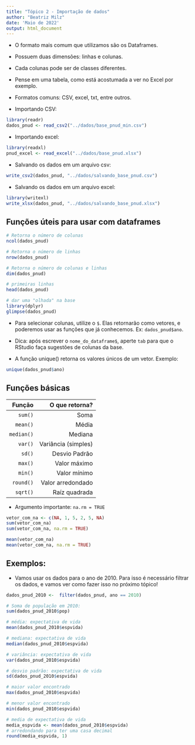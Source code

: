 ```yaml
---
title: "Tópico 2 - Importação de dados"
author: "Beatriz Milz"
date: 'Maio de 2022'
output: html_document
---
```


- O formato mais comum que utilizamos são os Dataframes.

- Possuem duas dimensões: linhas e colunas.

- Cada colunas pode ser de classes diferentes.

- Pense em uma tabela, como está acostumada a ver no Excel por exemplo. 

- Formatos comuns: CSV, excel, txt, entre outros.

- Importando CSV:

```r
library(readr)
dados_pnud <- read_csv2("../dados/base_pnud_min.csv")
```

- Importando excel:

```r
library(readxl)
pnud_excel <- read_excel("../dados/base_pnud.xlsx")
```

- Salvando os dados em um arquivo csv:

```r
write_csv2(dados_pnud, "../dados/salvando_base_pnud.csv")
```

- Salvando os dados em um arquivo excel:

```r
library(writexl)
write_xlsx(dados_pnud, "../dados/salvando_base_pnud.xlsx")
```


## Funções úteis para usar com dataframes

```r
# Retorna o número de colunas 
ncol(dados_pnud)

# Retorna o número de linhas
nrow(dados_pnud)

# Retorna o número de colunas e linhas
dim(dados_pnud)

# primeiras linhas
head(dados_pnud)

# dar uma "olhada" na base
library(dplyr)
glimpse(dados_pnud)
```


- Para selecionar colunas, utilize o `$`. Elas retornarão como vetores, e poderemos usar as funções que já conhecemos. Ex: `dados_pnud$ano`.


- Dica: após escrever o `nome_do_dataframe$`, aperte `tab` para que o RStudio faça sugestões de colunas da base.

- A função unique() retorna os valores únicos de um vetor. Exemplo: 

```r
unique(dados_pnud$ano)
```

<!-- - Outra forma de selecionar elementos é utilizando os colchetes:  `data_frame[numero da linha , numero da coluna]`!  -->

<!-- ```{r} -->
<!-- dados_pnud[1, 2] # Seleciona a linha 1 e a coluna 2  -->
<!-- ``` -->

<!-- - Caso deixe algum dos espaços dentro do colchete vazio, o R retornará todas (as colunas ou linhas): -->

<!-- ```{r} -->
<!-- dados_pnud[1, ] # Seleciona a linha 1 e TODAS as colunas -->
<!-- ``` -->

<!-- ```{r} -->
<!-- dados_pnud[ , 2] # Seleciona TODAS as linhas e apenas a coluna 2 -->
<!-- ``` -->



## Funções básicas


|  Função |  O que retorna? |
|--:|--:|
|  `sum()` |  Soma  | 
|  `mean()` |  Média |
|  `median()` |  Mediana |
|  `var()` |  Variância (simples) |
|  `sd()` |  Desvio Padrão |
|  `max()` |  Valor máximo  |
|  `min()` |  Valor mínimo |
|  `round()` |  Valor arredondado |
|  `sqrt()` |  Raíz quadrada |


- Argumento importante: `na.rm = TRUE`

```r
vetor_com_na <- c(NA, 1, 5, 2, 5, NA)
sum(vetor_com_na)
sum(vetor_com_na, na.rm = TRUE)
```

```r
mean(vetor_com_na)
mean(vetor_com_na, na.rm = TRUE)
```

## Exemplos:

- Vamos usar os dados para o ano de 2010. Para isso é necessário filtrar os dados, e vamos ver como fazer isso no próximo tópico!

```r
dados_pnud_2010 <-  filter(dados_pnud, ano == 2010)
```

```r
# Soma de população em 2010: 
sum(dados_pnud_2010$pop)
```

```r
# média: expectativa de vida
mean(dados_pnud_2010$espvida)
```

```r
# mediana: expectativa de vida
median(dados_pnud_2010$espvida)
```
```r
# variância: expectativa de vida
var(dados_pnud_2010$espvida)
```
```r
# desvio padrão: expectativa de vida
sd(dados_pnud_2010$espvida)
```

```r
# maior valor encontrado
max(dados_pnud_2010$espvida)
```

```r
# menor valor encontrado
min(dados_pnud_2010$espvida)
```

```r
# media de expectativa de vida
media_espvida <- mean(dados_pnud_2010$espvida)
# arredondando para ter uma casa decimal
round(media_espvida, 1)
```

